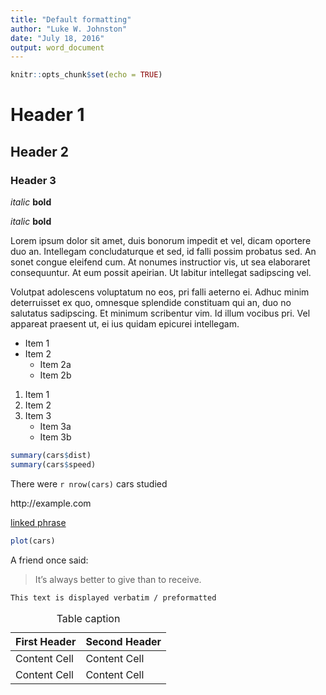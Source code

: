 ```yaml
---
title: "Default formatting"
author: "Luke W. Johnston"
date: "July 18, 2016"
output: word_document
---
```


```r
knitr::opts_chunk$set(echo = TRUE)
```

# Header 1

## Header 2

### Header 3

*italic*   **bold**

_italic_   __bold__

Lorem ipsum dolor sit amet, duis bonorum impedit et vel, dicam oportere duo an. Intellegam concludaturque et sed, id falli possim probatus sed. An sonet congue eleifend cum. At nonumes instructior vis, ut sea elaboraret consequuntur. At eum possit apeirian. Ut labitur intellegat sadipscing vel.

Volutpat adolescens voluptatum no eos, pri falli aeterno ei. Adhuc minim deterruisset ex quo, omnesque splendide constituam qui an, duo no salutatus sadipscing. Et minimum scribentur vim. Id illum vocibus pri. Vel appareat praesent ut, ei ius quidam epicurei intellegam.

* Item 1
* Item 2
    + Item 2a
    + Item 2b
    
1. Item 1
2. Item 2
3. Item 3
    + Item 3a
    + Item 3b

```r
summary(cars$dist)
summary(cars$speed)
```

There were `r nrow(cars)` cars studied

http://example.com

[linked phrase](http://example.com)

```r
plot(cars)
```

A friend once said:

> It's always better to give
> than to receive.

```
This text is displayed verbatim / preformatted
```

First Header  | Second Header
------------- | -------------
Content Cell  | Content Cell
Content Cell  | Content Cell

Table: Table caption

